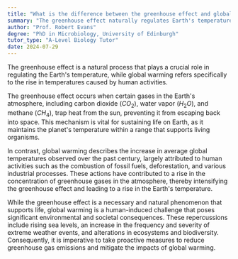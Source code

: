 ```yaml
---
title: "What is the difference between the greenhouse effect and global warming?"
summary: "The greenhouse effect naturally regulates Earth's temperature, whereas global warming is the rise in temperature resulting from human activities."
author: "Prof. Robert Evans"
degree: "PhD in Microbiology, University of Edinburgh"
tutor_type: "A-Level Biology Tutor"
date: 2024-07-29
---
```


The greenhouse effect is a natural process that plays a crucial role in regulating the Earth's temperature, while global warming refers specifically to the rise in temperatures caused by human activities.

The greenhouse effect occurs when certain gases in the Earth's atmosphere, including carbon dioxide ($CO_2$), water vapor ($H_2O$), and methane ($CH_4$), trap heat from the sun, preventing it from escaping back into space. This mechanism is vital for sustaining life on Earth, as it maintains the planet's temperature within a range that supports living organisms.

In contrast, global warming describes the increase in average global temperatures observed over the past century, largely attributed to human activities such as the combustion of fossil fuels, deforestation, and various industrial processes. These actions have contributed to a rise in the concentration of greenhouse gases in the atmosphere, thereby intensifying the greenhouse effect and leading to a rise in the Earth's temperature.

While the greenhouse effect is a necessary and natural phenomenon that supports life, global warming is a human-induced challenge that poses significant environmental and societal consequences. These repercussions include rising sea levels, an increase in the frequency and severity of extreme weather events, and alterations in ecosystems and biodiversity. Consequently, it is imperative to take proactive measures to reduce greenhouse gas emissions and mitigate the impacts of global warming.
    